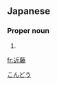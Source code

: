==Japanese==
{{ja-kanjitab|近|藤}}

===Proper noun===
{{ja-pos|proper|こんどう}}

# {{surname|lang=ja}}

[[Category:Japanese surnames|こんどう]]

[[fr:近藤]]